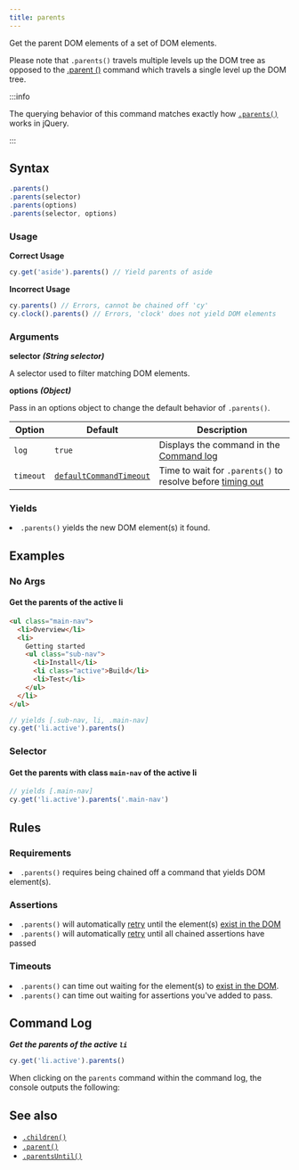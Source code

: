 ```yaml
---
title: parents
---
```


Get the parent DOM elements of a set of DOM elements.

Please note that `.parents()` travels multiple levels up the DOM tree as opposed
to the [.parent ()](/api/commands/parent) command which travels a single level
up the DOM tree.

:::info

The querying behavior of this command matches exactly how
[`.parents()`](http://api.jquery.com/parents) works in jQuery.

:::

## Syntax

```javascript
.parents()
.parents(selector)
.parents(options)
.parents(selector, options)
```

### Usage

**<Icon name="check-circle" color="green"></Icon> Correct Usage**

```javascript
cy.get('aside').parents() // Yield parents of aside
```

**<Icon name="exclamation-triangle" color="red"></Icon> Incorrect Usage**

```javascript
cy.parents() // Errors, cannot be chained off 'cy'
cy.clock().parents() // Errors, 'clock' does not yield DOM elements
```

### Arguments

**<Icon name="angle-right"></Icon> selector** **_(String selector)_**

A selector used to filter matching DOM elements.

**<Icon name="angle-right"></Icon> options** **_(Object)_**

Pass in an options object to change the default behavior of `.parents()`.

| Option    | Default                                                              | Description                                                                              |
| --------- | -------------------------------------------------------------------- | ---------------------------------------------------------------------------------------- |
| `log`     | `true`                                                               | Displays the command in the [Command log](/guides/core-concepts/cypress-app#Command-Log) |
| `timeout` | [`defaultCommandTimeout`](/guides/references/configuration#Timeouts) | Time to wait for `.parents()` to resolve before [timing out](#Timeouts)                  |

### Yields [<Icon name="question-circle"/>](/guides/core-concepts/introduction-to-cypress#Subject-Management)

<List><li>`.parents()` yields the new DOM element(s) it found.</li></List>

## Examples

### No Args

#### Get the parents of the active li

```html
<ul class="main-nav">
  <li>Overview</li>
  <li>
    Getting started
    <ul class="sub-nav">
      <li>Install</li>
      <li class="active">Build</li>
      <li>Test</li>
    </ul>
  </li>
</ul>
```

```javascript
// yields [.sub-nav, li, .main-nav]
cy.get('li.active').parents()
```

### Selector

#### Get the parents with class `main-nav` of the active li

```javascript
// yields [.main-nav]
cy.get('li.active').parents('.main-nav')
```

## Rules

### Requirements [<Icon name="question-circle"/>](/guides/core-concepts/introduction-to-cypress#Chains-of-Commands)

<List><li>`.parents()` requires being chained off a command that yields DOM
element(s).</li></List>

### Assertions [<Icon name="question-circle"/>](/guides/core-concepts/introduction-to-cypress#Assertions)

<List><li>`.parents()` will automatically
[retry](/guides/core-concepts/retry-ability) until the element(s)
[exist in the DOM](/guides/core-concepts/introduction-to-cypress#Default-Assertions)</li><li>`.parents()`
will automatically [retry](/guides/core-concepts/retry-ability) until all
chained assertions have passed</li></List>

### Timeouts [<Icon name="question-circle"/>](/guides/core-concepts/introduction-to-cypress#Timeouts)

<List><li>`.parents()` can time out waiting for the element(s) to
[exist in the DOM](/guides/core-concepts/introduction-to-cypress#Default-Assertions).</li><li>`.parents()`
can time out waiting for assertions you've added to pass.</li></List>

## Command Log

**_Get the parents of the active `li`_**

```javascript
cy.get('li.active').parents()
```

<DocsImage src="/img/api/parents/get-all-parents-of-a-dom-element.png" alt="Command Log parents" ></DocsImage>

When clicking on the `parents` command within the command log, the console
outputs the following:

<DocsImage src="/img/api/parents/parents-elements-displayed-in-devtools-console.png" alt="Console Log parents" ></DocsImage>

## See also

- [`.children()`](/api/commands/children)
- [`.parent()`](/api/commands/parent)
- [`.parentsUntil()`](/api/commands/parentsuntil)

